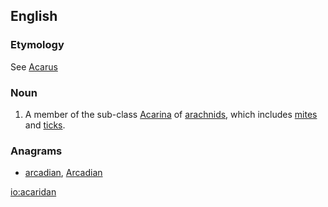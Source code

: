 ==English==

===Etymology===
See [[Acarus]]

===Noun===
{{infl|en|noun}}

# {{zoology}} A member of the sub-class [[Acarina]] of [[arachnid]]s, which includes [[mite]]s and [[tick]]s.

===Anagrams===
* [[arcadian#English|arcadian]], [[Arcadian#English|Arcadian]]


[[io:acaridan]]